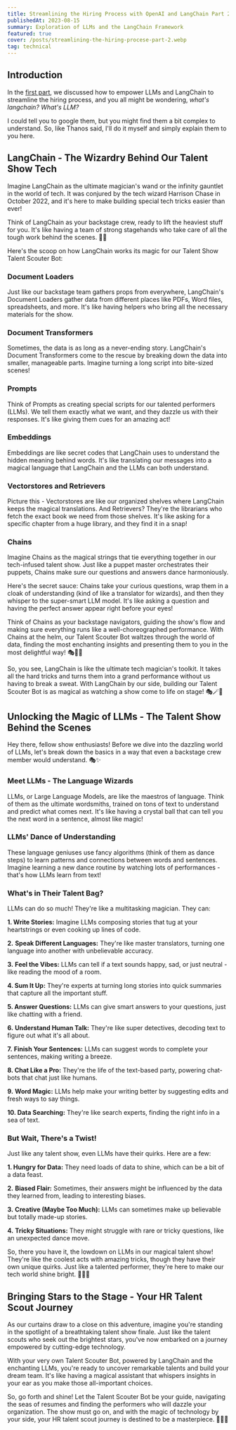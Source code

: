 ```yaml
---
title: Streamlining the Hiring Process with OpenAI and LangChain Part 2
publishedAt: 2023-08-15
summary: Exploration of LLMs and the LangChain Framework
featured: true
cover: /posts/streamlining-the-hiring-procese-part-2.webp
tag: technical
---
```


## Introduction

In the [first part](https://som3aware.vercel.app/posts/streamlining-the-hiring-procese-part-1), we discussed how to empower
LLMs and LangChain to streamline the hiring process, and you all might be wondering, _what's
langchain?_ _What's LLM?_

<NextImage
  priority
  width={600}
  height={400}
  alt="what kind of sorcery is this meme"
  src="/posts/langchain-llm.webp"
/>

I could tell you to google them, but you might find them a bit complex to understand. So, like
Thanos said, I'll do it myself and simply explain them to you here.

<NextImage
  priority
  width={600}
  height={400}
  alt="fine i'll do it myself meme"
  src="/posts/thanos.webp"
/>

## LangChain - The Wizardry Behind Our Talent Show Tech

Imagine LangChain as the ultimate magician's wand or the infinity gauntlet in the world of tech. It was conjured by the tech wizard Harrison Chase in October 2022, and it's here to make building special tech tricks easier than ever!

Think of LangChain as your backstage crew, ready to lift the heaviest stuff for you. It's like having a team of strong stagehands who take care of all the tough work behind the scenes. 🎩✨

Here's the scoop on how LangChain works its magic for our Talent Show Talent Scouter Bot:

### Document Loaders

Just like our backstage team gathers props from everywhere, LangChain's Document Loaders gather
data from different places like PDFs, Word files, spreadsheets, and more. It's like having helpers
who bring all the necessary materials for the show.

### Document Transformers

Sometimes, the data is as long as a never-ending story. LangChain's Document Transformers come to
the rescue by breaking down the data into smaller, manageable parts. Imagine turning a long script
into bite-sized scenes!

### Prompts

Think of Prompts as creating special scripts for our talented performers (LLMs). We tell them
exactly what we want, and they dazzle us with their responses. It's like giving them cues for an
amazing act!

### Embeddings

Embeddings are like secret codes that LangChain uses to understand the hidden meaning behind
words. It's like translating our messages into a magical language that LangChain and the LLMs can
both understand.

### Vectorstores and Retrievers

Picture this - Vectorstores are like our organized shelves where LangChain keeps the magical
translations. And Retrievers? They're the librarians who fetch the exact book we need from those
shelves. It's like asking for a specific chapter from a huge library, and they find it in a snap!

### Chains

Imagine Chains as the magical strings that tie everything together in our tech-infused talent
show. Just like a puppet master orchestrates their puppets, Chains make sure our questions and
answers dance harmoniously.

Here's the secret sauce: Chains take your curious questions, wrap them in a cloak of understanding (kind of like a translator for wizards), and then they whisper to the super-smart LLM model. It's like asking a question and having the perfect answer appear right before your eyes!

Think of Chains as your backstage navigators, guiding the show's flow and making sure everything runs like a well-choreographed performance. With Chains at the helm, our Talent Scouter Bot waltzes through the world of data, finding the most enchanting insights and presenting them to you in the most delightful way! 🎭🌟🔗

So, you see, LangChain is like the ultimate tech magician's toolkit. It takes all the hard tricks and turns them into a grand performance without us having to break a sweat. With LangChain by our side, building our Talent Scouter Bot is as magical as watching a show come to life on stage! 🎭🪄🌟

## Unlocking the Magic of LLMs - The Talent Show Behind the Scenes

Hey there, fellow show enthusiasts! Before we dive into the dazzling world of LLMs, let's break
down the basics in a way that even a backstage crew member would understand. 🎭✨

### Meet LLMs - The Language Wizards

LLMs, or Large Language Models, are like the maestros of language. Think of them as the ultimate
wordsmiths, trained on tons of text to understand and predict what comes next. It's like having a
crystal ball that can tell you the next word in a sentence, almost like magic!

### LLMs' Dance of Understanding

These language geniuses use fancy algorithms (think of them as dance steps) to learn patterns and
connections between words and sentences. Imagine learning a new dance routine by watching lots of
performances - that's how LLMs learn from text!

### What's in Their Talent Bag?

LLMs can do so much! They're like a multitasking magician. They can:

**1\. Write Stories:** Imagine LLMs composing stories that tug at your heartstrings or even
cooking up lines of code.

<NextImage
  priority
  width={600}
  height={400}
  alt="chatgpt code example"
  src="/posts/write-stories.webp"
/>

**2.** **Speak Different Languages:** They're like master translators, turning one language into
another with unbelievable accuracy.

<NextImage
  priority
  width={600}
  height={400}
  alt="chatgpt translations"
  src="/posts/diff-langs.webp"
/>

**3.** **Feel the Vibes:** LLMs can tell if a text sounds happy, sad, or just neutral - like
reading the mood of a room.

<NextImage
  priority
  width={600}
  height={400}
  alt="chatgpt feeling the vibes"
  src="/posts/vibes.webp"
/>

**4\. Sum It Up:** They're experts at turning long stories into quick summaries that capture all
the important stuff.

<NextImage
  priority
  width={600}
  height={400}
  alt="chatgpt summarize"
  src="/posts/gpt-sum.webp"
/>

**5\. Answer Questions:** LLMs can give smart answers to your questions, just like chatting with a
friend.

<NextImage
  priority
  width={600}
  height={400}
  alt="chatgpt answer questios"
  src="/posts/gpt-qa.webp"
/>

**6.** **Understand Human Talk:** They're like super detectives, decoding text to figure out what
it's all about.

<NextImage
  priority
  width={600}
  height={400}
  alt="chatgpt understand human talk"
  src="/posts/gpt-human.webp"
/>

**7.** **Finish Your Sentences:** LLMs can suggest words to complete your sentences, making
writing a breeze.

<NextImage
  priority
  width={600}
  height={400}
  alt="chatgpt complete sentences"
  src="/posts/llm-complete-sentences.webp"
/>

**8\. Chat Like a Pro:** They're the life of the text-based party, powering chat-bots that chat
just like humans.

<NextImage
  priority
  width={600}
  height={400}
  alt="gpt chatting like a pro"
  src="/posts/gpt-pdf-chat.webp"
/>

**9.** **Word Magic:** LLMs help make your writing better by suggesting edits and fresh ways to
say things.

<NextImage
  priority
  width={600}
  height={400}
  alt="llm do word magic"
  src="/posts/word-magic.webp"
/>

**10\. Data Searching:** They're like search experts, finding the right info in a sea of text.

<NextImage
  priority
  width={600}
  height={400}
  alt="llm doing data searching"
  src="/posts/data-search-gpt.webp"
/>

### But Wait, There's a Twist!

Just like any talent show, even LLMs have their quirks. Here are a few:

**1\. Hungry for Data:** They need loads of data to shine, which can be a bit of a data feast.

**2.** **Biased Flair:** Sometimes, their answers might be influenced by the data they learned from, leading to interesting biases.

**3.** **Creative (Maybe Too Much):** LLMs can sometimes make up believable but totally made-up stories.

**4.** **Tricky Situations:** They might struggle with rare or tricky questions, like an unexpected dance move.

So, there you have it, the lowdown on LLMs in our magical talent show! They're like the coolest acts with amazing tricks, though they have their own unique quirks. Just like a talented performer, they're here to make our tech world shine bright. 🌟🎉🔮

## Bringing Stars to the Stage - Your HR Talent Scout Journey

As our curtains draw to a close on this adventure, imagine you're standing in the spotlight of a breathtaking talent show finale. Just like the talent scouts who seek out the brightest stars, you've now embarked on a journey empowered by cutting-edge technology.

With your very own Talent Scouter Bot, powered by LangChain and the enchanting LLMs, you're ready to uncover remarkable talents and build your dream team. It's like having a magical assistant that whispers insights in your ear as you make those all-important choices.

So, go forth and shine! Let the Talent Scouter Bot be your guide, navigating the seas of resumes and finding the performers who will dazzle your organization. The show must go on, and with the magic of technology by your side, your HR talent scout journey is destined to be a masterpiece. 🌟🎤🔮

<NextImage
  priority
  width={600}
  height={400}
  alt="may the force be with you meme"
  src="/posts/may-the-force.webp"
/>
